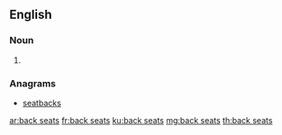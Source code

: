 ==English==

===Noun===
{{head|en|noun plural form}}

# {{plural of|back seat|lang=en}}

===Anagrams===
* [[seatbacks#English|seatbacks]]

[[ar:back seats]]
[[fr:back seats]]
[[ku:back seats]]
[[mg:back seats]]
[[th:back seats]]
